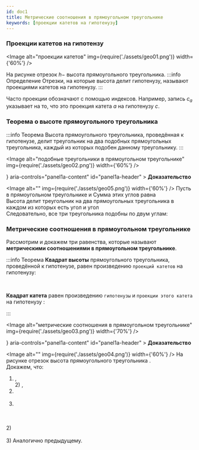 ```yaml
---
id: doc1
title: Метрические соотношения в прямоугольном треугольнике
keywords: [проекции катетов на гипотенузу]
---
```



### Проекции катетов на гипотензу

<Image
  alt="проекции катетов"
  img={require('./assets/geo01.png')}
  width={'60%'}
/>

На рисунке отрезок $h-$ высота прямоугольного треугольника.
:::info Определение
Отрезки, на которые высота делит гипотенузу, называют проекциями катетов на гипотенузу.
:::

Часто проекции обозначают с помощью индексов. Например, запись $c_a$ указывает на то, что это проекция катета $a$ на гипотенузу $c$.

### Теорема о высоте прямоугольного треугольника

:::info Теорема
Высота прямоугольного треугольника, проведённая к гипотенузе, делит треугольник на два подобных прямоугольных треугольника, каждый из которых подобен данному треугольнику.
:::

<Image
  alt="подобные треугольники в прямоугольном треугольнике"
  img={require('./assets/geo02.png')}
  width={'60%'}
/>

<Accordion>
  <AccordionSummary
    expandIcon={<ExpandMoreIcon />}
    aria-controls="panel1a-content"
    id="panel1a-header"
  >
    <Typography>
      <b>Доказательство</b>
    </Typography>
  </AccordionSummary>
  <AccordionDetails>
    <Typography>

<Image alt="" img={require('./assets/geo05.png')} width={'60%'} />
Пусть в прямоугольном треугольнике <TeX math="ACB:" /> <TeX math="\angle A =\alpha" /> и <TeX math="\angle B =\beta." /> Сумма этих углов равна <TeX math="\alpha +\beta = 90^0." /> <br />
Высота <TeX math="CH" /> делит треугольник <TeX math="ACB" /> на два прямоугольных треугольника в каждом из которых есть угол <TeX math="\alpha" /> и угол <TeX math="\beta." /> <br />
Следовательно, все три треугольника подобны по двум углам: <TeX math="\triangle ACB \sim \triangle AHC \sim \triangle CHB." />
</Typography>

  </AccordionDetails>
</Accordion>

### Метрические соотношения в прямоугольном треугольнике

Рассмотрим и докажем три равенства, которые называют **метрическими соотношениями в прямоугольном треугольнике**.

:::info Теорема
**Квадрат высоты** прямоугольного треугольника, проведённой к гипотенузе, равен произведению `проекций катетов` на гипотенузу:

<TeX math="h^2=c_a\cdot c_b" block />
<br />

**Квадрат катета** равен произведению `гипотенузы` и `проекции этого катета` на
гипотенузу <TeX math="c" />:

<TeX math="a^2=c\cdot c_a, \quad b^2=c \cdot c_b." block />

:::

<Image
  alt="метрические соотношения в прямоугольном треугольнике"
  img={require('./assets/geo03.png')}
  width={'70%'}
/>

<Accordion>
  <AccordionSummary
    expandIcon={<ExpandMoreIcon />}
    aria-controls="panel1a-content"
    id="panel1a-header"
  >
    <Typography>
      <b>Доказательство</b>
    </Typography>
  </AccordionSummary>
  <AccordionDetails>
    <Typography>

<Image
  alt=""
  img={require('./assets/geo04.png')}
  width={'60%'}
/>
На рисунке отрезок <TeX math="CH-" /> высота прямоугольного треугольника <TeX math="ABC" />
. <br /> Докажем, что:<br/> 
1) <TeX math="CH^2=AH \cdot HB" />,<br /> 2) <TeX math="AC^2=AH \cdot AB " />
, <br />
3) <TeX math="CB^2=BH \cdot AB. " /> <br /> <br />
1) <TeX math="\triangle CBH \sim \triangle ACH \Rightarrow \dfrac{CH}{AH}=\dfrac{BH}{CH} \Rightarrow CH^2=AH \cdot HB." />
<br /> <br />
    2) <TeX math="\triangle ABC \sim \triangle ACH \Rightarrow \dfrac{AB}{AC}=\dfrac{AC}{AH} \Rightarrow  AC^2=AH \cdot AB." /> <br /> <br />
    3) Аналогично предыдущему.
    </Typography>

  </AccordionDetails>
</Accordion>
